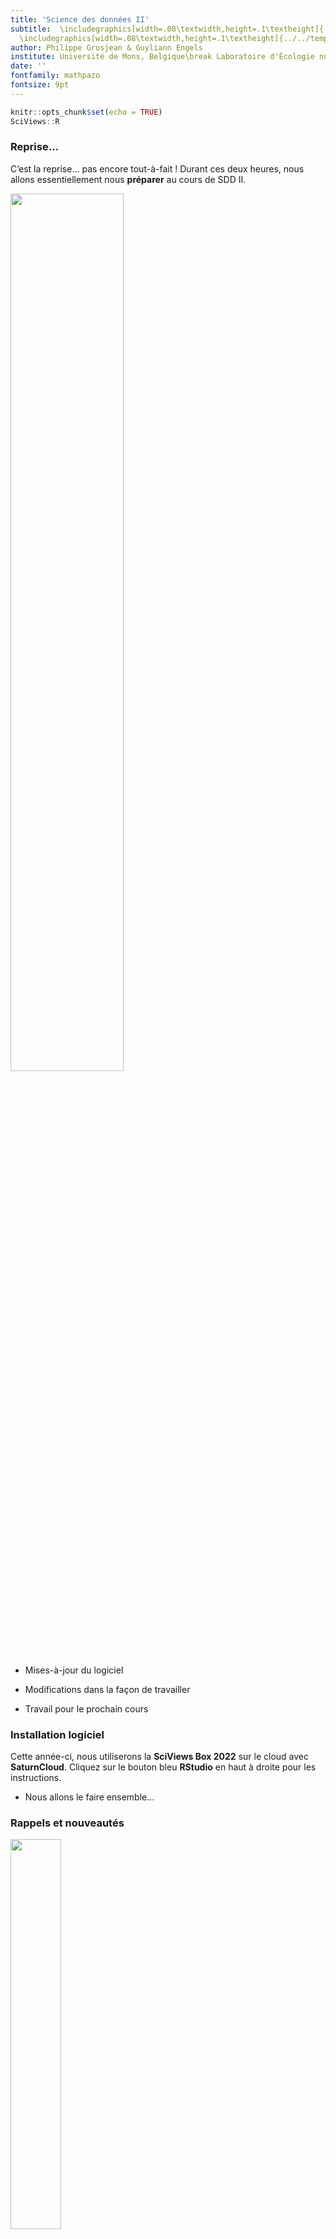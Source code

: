 ```yaml
---
title: 'Science des données II'
subtitle:  \includegraphics[width=.08\textwidth,height=.1\textheight]{../../template/biodatascience.png}
  \includegraphics[width=.08\textwidth,height=.1\textheight]{../../template/SciViews-logo.pdf} \vfill Préparation
author: Philippe Grosjean & Guyliann Engels 
institute: Université de Mons, Belgique\break Laboratoire d'Écologie numérique\break \includegraphics[width=.08\textwidth,height=.1\textheight]{../../template/EcoNum-logo.pdf} \break \url{https://wp.sciviews.org} \break \url{sdd@sciviews.org}
date: ''
fontfamily: mathpazo
fontsize: 9pt
---
```


```r
knitr::opts_chunk$set(echo = TRUE)
SciViews::R
```

### Reprise...

C'est la reprise... pas encore tout-à-fait ! Durant ces deux heures, nous allons essentiellement nous **préparer** au cours de SDD II.

\center

![](figures/start.jpg){width="60%"}

-   Mises-à-jour du logiciel

-   Modifications dans la façon de travailler

-   Travail pour le prochain cours

### Installation logiciel

Cette année-ci, nous utiliserons la **SciViews Box 2022** sur le cloud avec **SaturnCloud**. Cliquez sur le bouton bleu **RStudio** en haut à droite pour les instructions.

-   Nous allons le faire ensemble...

### Rappels et nouveautés

\center

![](figures/change.jpg){width="40%"}

-   **Séances assimilées à des TP**. Obligatoires. Si conflit avec un autre TP **obligatoire**, choix à votre jugement. Dans ce cas, *obligatoirement prévenir et rattraper la matière = travail à faire en plus entre l'heure du midi !*

-   **Les présences sont enregistrées**. Les absences doivent être justifiées (certificat médical). Trop d'absences injustifiées ? Vous n'obtiendrez pas de note pour votre travail.

-   **Pas d'examen en session** et **pas d'examen en seconde session** Mais il faut respecter le rythme du cours *(étudier d'avance la matière et faire les exercices H5P, Shiny et Learnr)*.

### Nouveautés dans SciViews::R

-   `SciViews::R("model", lang = "fr")` : arguments supplémentaires

-   Fonctions "tidy" (`mutate()`, `filter()`, ...) : **collecter** les résultats à la fin avec `collect_dtx()`, `%<-%` ou `%->%`

-   Fonctions "speedy" préfixées "s" (`smutate()`, `sfilter()`). Collecte non nécessaire

-   Fonctions "fast" préfixées "f" (`fmean()`, `fmedian()`, ...). Fonctionnent sur un data frame, contrairement à `mean()` par exemple

-   Création de data frames, exit `data.frame()`, `tibble()`, \``tribble()`, etc. Utiliser `dtx()`/`dtx_rows()` (ou `dtf()`, `dtt()`, `dtbl()`)

### Préparation pour le prochain cours

\center

![](figures/notes.jpg){width="40%"}

-   Revoir ce qui n'était pas compris

-   Se mettre à jour pour ceux qui ne le sont pas

-   Préparer **tout** le module 1 (dorénavant, la préparation pour le début de semaine inclut *toute* la matière du module, sauf indications particulières)
